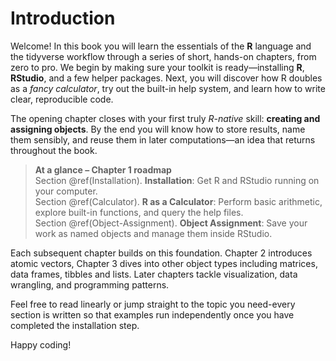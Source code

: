 # Introduction {#introduction}

Welcome! In this book you will learn the essentials of the **R** language and the tidyverse workflow through a series of short, hands-on chapters, from zero to pro. We begin by making sure your toolkit is ready—installing **R**, **RStudio**, and a few helper packages. Next, you will discover how R doubles as a *fancy calculator*, try out the built-in help system, and learn how to write clear, reproducible code.

The opening chapter closes with your first truly *R-native* skill: **creating and assigning objects**. By the end you will know how to store results, name them sensibly, and reuse them in later computations—an idea that returns throughout the book.

> **At a glance – Chapter 1 roadmap**  
> Section \@ref(Installation). **Installation**: Get R and RStudio running on your computer.  
> Section \@ref(Calculator). **R as a Calculator**: Perform basic arithmetic, explore built-in functions, and query the help files.  
> Section \@ref(Object-Assignment). **Object Assignment**: Save your work as named objects and manage them inside RStudio.  

Each subsequent chapter builds on this foundation. Chapter 2 introduces atomic vectors, Chapter 3 dives into other object types including matrices, data frames, tibbles and lists. Later chapters tackle visualization, data wrangling, and programming patterns. 

Feel free to read linearly or jump straight to the topic you need-every section is written so that examples run independently once you have completed the installation step.

Happy coding!

